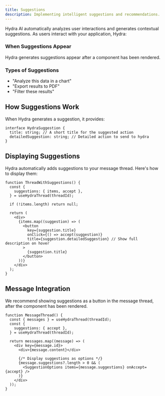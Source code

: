 ```yaml
---
title: Suggestions
description: Implementing intelligent suggestions and recommendations.
---
```


Hydra AI automatically analyzes user interactions and generates contextual suggestions. As users interact with your application, Hydra:

### When Suggestions Appear

Hydra generates suggestions appear after a component has been rendered.

### Types of Suggestions

- "Analyze this data in a chart"
- "Export results to PDF"
- "Filter these results"

## How Suggestions Work

When Hydra generates a suggestion, it provides:

```tsx title="AI-Generated Suggestion Structure"
interface HydraSuggestion {
  title: string; // A short title for the suggested action
  detailedSuggestion: string; // Detailed action to send to hydra
}
```

## Displaying Suggestions

Hydra automatically adds suggestions to your message thread. Here's how to display them:

```tsx title="Displaying AI Suggestions"
function ThreadWithSuggestions() {
  const {
    suggestions: { items, accept },
  } = useHydraThread(threadId);

  if (!items.length) return null;

  return (
    <div>
      {items.map((suggestion) => (
        <button
          key={suggestion.title}
          onClick={() => accept(suggestion)}
          title={suggestion.detailedSuggestion} // Show full description on hover
        >
          {suggestion.title}
        </button>
      ))}
    </div>
  );
}
```

## Message Integration

We recommend showing suggestions as a button in the message thread, after the component has been rendered.

```tsx title="Messages with AI Suggestions"
function MessageThread() {
  const { messages } = useHydraThread(threadId);
  const {
    suggestions: { accept },
  } = useHydraThread(threadId);

  return messages.map((message) => (
    <div key={message.id}>
      <div>{message.content}</div>

      {/* Display suggestions as options */}
      {message.suggestions?.length > 0 && (
        <SuggestionOptions items={message.suggestions} onAccept={accept} />
      )}
    </div>
  ));
}
```
